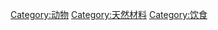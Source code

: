 {{Commonscat|Animal products}}

[[Category:动物|Category:动物]]
[[Category:天然材料|Category:天然材料]]
[[Category:饮食|Category:饮食]]